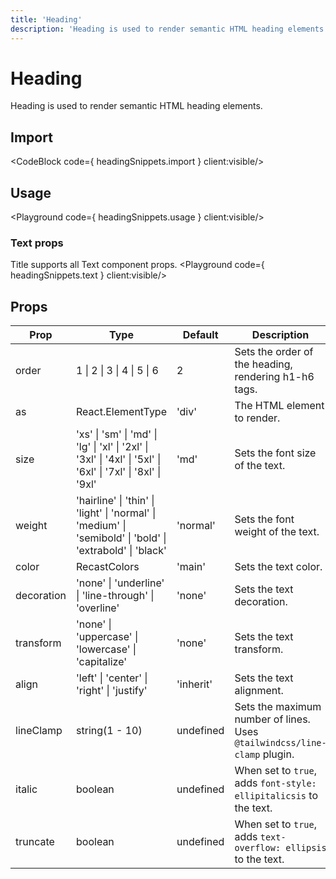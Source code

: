 ```yaml
---
title: 'Heading'
description: 'Heading is used to render semantic HTML heading elements.'
---
```


# Heading

Heading is used to render semantic HTML heading elements.

## Import
<CodeBlock code={ headingSnippets.import } client:visible/>

## Usage
<Playground code={ headingSnippets.usage } client:visible/>

### Text props
Title supports all Text component props.
<Playground code={ headingSnippets.text } client:visible/>

## Props

| Prop        | Type                                      | Default   | Description                                                                                                                                                                                                                                                                 |
|-------------|-------------------------------------------|-----------|-----------------------------------------------------------------------------------------------------------------------------------------------------------------------------------------------------------------------------------------------------------------------------|
| order       | 1 \| 2 \| 3 \| 4 \| 5 \| 6                | 2       | Sets the order of the heading, rendering h1-h6 tags.                                                                                                                                                                                                                                                 |
| as          | React.ElementType                         | 'div'       | The HTML element to render.                                                                                                                                                                                                                                                 |
| size        | 'xs' \| 'sm' \| 'md' \| 'lg' \| 'xl' \| '2xl' \| '3xl' \| '4xl' \| '5xl' \| '6xl' \| '7xl' \| '8xl' \| '9xl' | 'md'      | Sets the font size of the text.                                                                                                                                                                                                                                            |
| weight      | 'hairline' \| 'thin' \| 'light' \| 'normal' \| 'medium' \| 'semibold' \| 'bold' \| 'extrabold' \| 'black'   | 'normal'  | Sets the font weight of the text.                                                                                                                                                                                                                                          |
| color       | RecastColors                         | 'main' | Sets the text color.                                                                                                                                                                                                                                                        |
| decoration  | 'none' \| 'underline' \| 'line-through' \| 'overline'  | 'none'    | Sets the text decoration.                                                                                                                                                                                                                                                   |
| transform   | 'none' \| 'uppercase' \| 'lowercase' \| 'capitalize'  | 'none'    | Sets the text transform.                                                                                                                                                                                                                                                    |
| align       | 'left' \| 'center' \| 'right' \| 'justify'             | 'inherit' | Sets the text alignment.                                                                                                                                                                                                                                                    |
| lineClamp   | string(1 - 10)                                    | undefined | Sets the maximum number of lines. Uses `@tailwindcss/line-clamp` plugin.                                                                                                                                                                                                               |
| italic    | boolean                                   | undefined     | When set to `true`, adds `font-style: ellipitalicsis` to the text.                                                                                                                                                                                                            |
| truncate    | boolean                                   | undefined     | When set to `true`, adds `text-overflow: ellipsis` to the text.                                                                                                                                                                                                            |
